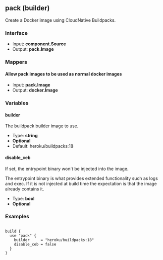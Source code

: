 ## pack (builder)

Create a Docker image using CloudNative Buildpacks.

### Interface

- Input: **component.Source**
- Output: **pack.Image**

### Mappers

#### Allow pack images to be used as normal docker images

- Input: **pack.Image**
- Output: **docker.Image**

### Variables

#### builder

The buildpack builder image to use.

- Type: **string**
- **Optional**
- Default: heroku/buildpacks:18

#### disable_ceb

If set, the entrypoint binary won't be injected into the image.

The entrypoint binary is what provides extended functionality such as logs and exec. If it is not injected at build time the expectation is that the image already contains it.

- Type: **bool**
- **Optional**

### Examples

```

build {
  use "pack" {
	builder     = "heroku/buildpacks:18"
	disable_ceb = false
  }
}

```
